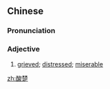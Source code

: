 ==Chinese==
{{zh-forms}}

===Pronunciation===
{{zh-pron
|m=suānchǔ
|c=syun1 co2
|mn=qz,xm,zz:soan-chhó͘
|cat=a
}}

===Adjective===
{{zh-adj}}

# [[grieved]]; [[distressed]]; [[miserable]]

[[zh:酸楚]]